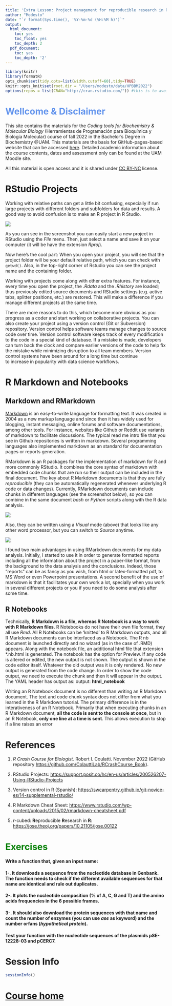 ```yaml
---
title: 'Extra Lesson: Project management for reproducible research in R'
author: "Modesto"
date: "`r format(Sys.time(), '%Y-%m-%d (%H:%M h)')`"
output:
  html_document: 
    toc: yes
    toc_float: yes
    toc_depth: 2
  pdf_document:
    toc: yes
    toc_depth: '2'
---
```


```r
library(knitr)
library(formatR)
opts_chunk$set(tidy.opts=list(width.cutoff=60),tidy=TRUE)
knitr::opts_knit$set(root.dir = "/Users/modesto/data/HPBBM2022")
options(repos = list(CRAN="http://cran.rstudio.com/")) #this is to avoid error in install.packages() at knitting
```

# [Wellcome & Disclaimer]{style="color:cornflowerblue"}

This site contains the materials for the *Coding tools for Biochemistry & Molecular Biology* (Herramientas de Programación para Bioquímica y Biología Molecular) course of fall 2022 in the Bachelor's Degree in Biochemistry \@UAM. This materials are the basis for GitHub-pages-based website that can be accessed [here](https://mredrejo.github.io/HPBBM2022/). Detailed academic information about the course contents, dates and assessment only can be found at the UAM Moodle site.

All this material is open access and it is shared under [CC BY-NC](https://creativecommons.org/licenses/by-nc/2.0/) license.

# RStudio Projects

Working with relative paths can get a little bit confusing, especially if run large projects with different folders and subfolders for data and results. A good way to avoid confusion is to make an R project in R Studio.

![](images/proj.jpg)

As you can see in the screenshot you can easily start a new project in RStudio using the *File* menu. Then, just select a name and save it on your computer (it will be have the extension *Rproj*).

Now here's the cool part: When you open your project, you will see that the project folder will be your default relative path, which you can check with `getwd()`. Also, in the top-right corner of Rstudio you can see the project name and the containing folder.

Working with projects come along with other extra features. For instance, every time you open the project, the *.Rdata* and the *.Rhistory* are loaded; thus previously edited source documents and RStudio settings (e.g. active tabs, splitter positions, etc.) are restored. This will make a difference if you manage different projects at the same time.

There are more reasons to do this, which become more obvious as you progress as a coder and start working on collaborative projects. You can also create your project using a version control (Git or Subversion) repository. Version control helps software teams manage changes to source code over time. Version control software keeps track of every modification to the code in a special kind of database. If a mistake is made, developers can turn back the clock and compare earlier versions of the code to help fix the mistake while minimizing disruption to all team members. Version control systems have been around for a long time but continue to increase in popularity with data science workflows.

# R Markdown and Notebooks

## Markdown and RMarkdown

[Markdown](https://en.wikipedia.org/wiki/Markdown) is an easy-to-write language for formatting text. It was created in 2004 as a new markup language and since then it has widely used for blogging, instant messaging, online forums and software documentations, among other tools. For instance, websites like Github or Reddit use variants of markdown to facilitate discussions. The typical read me intro file that you see in Github repositories is written in markdown. Several programming languages also implemented markdown as an standard for documentation pages or reports generation.

RMarkdown is an R packages for the implementation of markdown for R and more commonly RStudio. It combines the core syntax of markdown with embedded code chunks that are run so their output can be included in the final document. The key about R Markdown documents is that they are fully *reproducible* (they can be automatically regenerated whenever underlying R code or data changes). Currently, RMarkdown documents can include chunks in different languages (see the screenshot below), so you can combine in the same document *bash* or *Python* scripts along with the R data analysis.

![](images/paste-848AADDA.png)

Also, they can be written using a *Visual* mode (above) that looks like any other word processor, but you can switch to *Source* anytime.

![](images/paste-01DC4185.png)

I found two main advantages in using RMarkdown documents for my data analysis. Initially, I started to use it in order to generate formatted reports including all the information about the project in a paper-like format, from the background to the data analysis and the conclusions. Indeed, those "reports" can be as fancy as you wish, from html or latex-formatted pdf, to MS Word or even Powerpoint presentations. A second benefit of the use of markdown is that it facilitates your own work a lot, specially when you work in several different projects or you if you need to do some analysis after some time.

## R Notebooks

Technically, **R Markdown is a file, whereas R Notebook is a way to work with R Markdown files**. R Notebooks do not have their own file format, they all use *Rmd*. All R Notebooks can be 'knitted' to R Markdown outputs, and all R Markdown documents can be interfaced as a Notebook. The R nb document is launched directly and no wizard (as in the case of .RMD) appears. Along with the notebook file, an additional html file that extension \*.nb.html is generated. The notebook has the option for Preview. If any code is altered or edited, the new output is not shown. The output is shown in the code editor itself. Whatever the old output was it is only rendered. No new output is generated from the code change. In order to show the code output, we need to execute the chunk and then it will appear in the output. The YAML header has output as: output: **html_notebook**

Writing an R Notebook document is no different than writing an R Markdown document. The text and code chunk syntax does not differ from what you learned in the R Markdown tutorial. The primary difference is in the interativeness of an R Notebook. Primarily that when executing chunks in an R Markdown document, **all the code is sent to the console at once**, but in an R Notebook, **only one line at a time is sent**. This allows execution to stop if a line raises an error

# References {#refs}

1.  *R Crash Course for Biologist.* Robert I. Coulatti. November 2022 (GitHub repository <https://github.com/ColauttiLab/RCrashCourse_Book>).

2.  RStudio Projects: <https://support.posit.co/hc/en-us/articles/200526207-Using-RStudio-Projects>

3.  Version control in R (Spanish): <https://swcarpentry.github.io/git-novice-es/14-supplemental-rstudio/>

4.  R Markdown Cheat Sheet: <https://www.rstudio.com/wp-content/uploads/2015/02/rmarkdown-cheatsheet.pdf>

5.  r-cubed: **R**eproducible **R**esearch in **R**: <https://jose.theoj.org/papers/10.21105/jose.00122>

# [Exercises]{style="color:green"}

#### Write a function that, given an input name:

#### 1-. It downloads a sequence from the nucleotide database in Genbank. The function needs to check if the different available sequences for that name are identical and rule out duplicates.

#### 2-. It plots the nucleotide composition (% of A, C, G and T) and the amino acids frequencies in the 6 possible frames.

#### 3-. It should also download the protein sequences with that name and count the number of enzymes (you can use *ase* as keyword) and the number orfans (*hypothetical protein*).

#### Test your function with the nucleotide sequences of the plasmids pSE-12228-03 and pCERC7.

# 

# Session Info

```r
sessionInfo()
```

# [Course home](https://mredrejo.github.io/HPBBM2022/)
